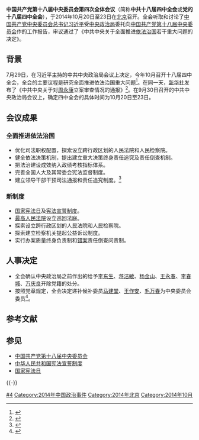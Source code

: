 {{Infobox recurring event
|事件名称   = 中国共产党第十八届中央委员会<br>第四次全体会议
|图像       = [[File:北京京西賓館_2010.jpg|250px]]
|图像说明   = 京西宾馆全景
|又名       = 中共十八届四中全会
|主持人     = [[中国共产党中央委员会总书记|中共中央总书记]]：[[习近平|习近平]]
|参与者     = [[中国共产党第十八届中央委员会委员列表|中共中央委员]]：199人<br>[[中国共产党第十八届中央委员会候补委员列表|中共中央候补委员]]：164人
|主要內容   = 
|地点       = {{CHN}}[[北京市|北京市]][[京西宾馆|京西宾馆]]
|日期       = {{start date|2014|10|20}} — 10月23日
|网站       = 
}}
{{wikisourcehas|中国共产党第十八届中央委员会第四次全体会议公报|中共中央关于全面推进依法治国若干重大问题的决定|关于《中共中央关于全面推进依法治国若干重大问题的决定》的说明}}
'''中国共产党第十八届中央委员会第四次全体会议'''（简称'''中共十八届四中全会'''或'''党的十八届四中全会'''），于2014年10月20日至23日在[[北京市|北京]]召开。全会听取和讨论了[[中国共产党中央委员会总书记|中国共产党中央委员会总书记]][[习近平|习近平]]受[[中国共产党中央政治局|中央政治局]]委托向[[中国共产党第十八届中央委员会|中国共产党第十八届中央委员会]]作的工作报告，审议通过了《中共中央关于全面推进[[法治|依法治国]]若干重大问题的决定》。

== 背景 ==
7月29日，在习近平主持的中共中央政治局会议上决定，今年10月召开十八届四中全会，全会的主要议程是研究全面推进依法治国重大问题<ref>{{Cite web|title=中共中央决定今年10月在北京召开十八届四中全会|url=http://www.chinanews.com/gn/2014/07-29/6438272.shtml|accessdate=2019-06-24|date=2014-07-29|publisher=中新网|archiveurl=https://web.archive.org/web/20190501234033/http://www.chinanews.com/gn/2014/07-29/6438272.shtml|archivedate=2019-05-01|dead-url=no}}</ref>。在同一天，[[新华社|新华社]]发布了《中共中央关于对[[周永康|周永康]]立案审查情况的通报》<ref>{{Cite web|title=中共中央决定对周永康严重违纪问题立案审查|url=http://politics.people.com.cn/n/2014/0729/c1001-25365326.html|accessdate=2019-06-24|date=2014-07-26|publisher=人民网|archiveurl=https://web.archive.org/web/20150316184245/http://politics.people.com.cn/n/2014/0729/c1001-25365326.html|archivedate=2015-03-16|dead-url=no}}</ref>。在9月30日召开的中共中央政治局会议上，确定四中全会的具体时间为10月20日至23日。

==会议成果==
===全面推进依法治国===
*优化司法职权配置，探索设立跨行政区划的人民法院和人民检察院。
*健全依法决策机制，提出建立重大决策终身责任追究及责任倒查机制。
*把法治建设成效纳入政绩考核指标体系。
*完善全国人大及其常委会宪法监督制度。
*建立领导干部干预司法通报和责任追究制度。<ref>{{Cite web|title=四中全会审议通过全面推进依法治国若干重大问题决定|url=http://www.chinanews.com/gn/2014/10-23/6711299.shtml|accessdate=2019-06-24|date=2014-10-23|publisher=中新网|archiveurl=https://web.archive.org/web/20200209162820/http://www.chinanews.com/gn/2014/10-23/6711299.shtml|archivedate=2020-02-09|dead-url=no}}</ref>

===新制度===
* [[国家宪法日|国家宪法日]]及[[中华人民共和国宪法宣誓制度|宪法宣誓制度]]。
* [[中华人民共和国最高人民法院|最高人民法院]]设立巡回法庭。
* 探索设立跨行政区划的人民法院和人民检察院。
* 探索建立检察机关提起公益诉讼制度。
* 实行办案质量终身负责制和[[冤獄|错案]]责任倒查问责制。

==人事决定==
*全会确认中央政治局之前作出的给予[[李东生|李东生]]、[[蒋洁敏|蒋洁敏]]、[[杨金山|杨金山]]、[[王永春_(官僚)|王永春]]、[[李春城|李春城]]、[[万庆良|万庆良]]开除党籍的处分。
*按照党章规定，全会决定递补候补委员[[马建堂|马建堂]]、[[王作安_(1958年)|王作安]]、[[毛万春|毛万春]]为中央委员会委员<ref>{{Cite web|title=马建堂、王作安、毛万春递补为中央委员会委员|url=http://district.ce.cn/newarea/sddy/201410/23/t20141023_3764907.shtml|accessdate=2019-06-24|date=2014-10-23|publisher=中国经济网|archiveurl=https://web.archive.org/web/20190624141659/http://district.ce.cn/newarea/sddy/201410/23/t20141023_3764907.shtml|archivedate=2019-06-24|dead-url=no}}</ref>。

== 参考文献 ==
{{Reflist|30em}}

== 参见 ==
{{Portal box|中国共产党|中华人民共和国|政治}}
* [[中国共产党第十八届中央委员会|中国共产党第十八届中央委员会]]
* [[中华人民共和国宪法宣誓制度|中华人民共和国宪法宣誓制度]]
* [[国家宪法日|国家宪法日]]

{{-}}
{{中国共产党的重要会议}}

[[Category:中国共产党第十八届中央委员会全体会议|#4]]
[[Category:2014年中国政治事件|Category:2014年中国政治事件]]
[[Category:2014年北京|Category:2014年北京]]
[[Category:2014年10月|Category:2014年10月]]